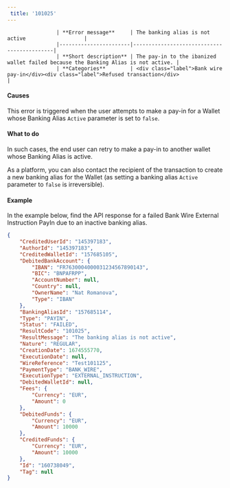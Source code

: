 ---  
 title: '101025'  
---  


                    | **Error message**     | The banking alias is not active                   |
                    |-----------------------|--------------------------------------------|
                    | **Short description** | The pay-in to the ibanized wallet failed because the Banking Alias is not active. |
                    | **Categories**        | <div class="label">Bank wire pay-in</div><div class="label">Refused transaction</div>                         |
                  

#### Causes  

This error is triggered when the user attempts to make a pay-in for a Wallet whose Banking Alias `Active` parameter is set to `false`.  

#### What to do  

In such cases, the end user can retry to make a pay-in to another wallet whose Banking Alias is active.  

As a platform, you can also contact the recipient of the transaction to create a new banking alias for the Wallet (as setting a banking alias `Active` parameter to `false` is irreversible).  

#### Example  

In the example below, find the API response for a failed Bank Wire External Instruction PayIn due to an inactive banking alias.  
```json API Response
{
    "CreditedUserId": "145397183",
    "AuthorId": "145397183",
    "CreditedWalletId": "157685105",
    "DebitedBankAccount": {
        "IBAN": "FR7630004000031234567890143",
        "BIC": "BNPAFRPP",
        "AccountNumber": null,
        "Country": null,
        "OwnerName": "Nat Romanova",
        "Type": "IBAN"
    },
    "BankingAliasId": "157685114",
    "Type": "PAYIN",
    "Status": "FAILED",
    "ResultCode": "101025",
    "ResultMessage": "The banking alias is not active",
    "Nature": "REGULAR",
    "CreationDate": 1674555770,
    "ExecutionDate": null,
    "WireReference": "Test101125",
    "PaymentType": "BANK_WIRE",
    "ExecutionType": "EXTERNAL_INSTRUCTION",
    "DebitedWalletId": null,
    "Fees": {
        "Currency": "EUR",
        "Amount": 0
    },
    "DebitedFunds": {
        "Currency": "EUR",
        "Amount": 10000
    },
    "CreditedFunds": {
        "Currency": "EUR",
        "Amount": 10000
    },
    "Id": "160738049",
    "Tag": null
}
```